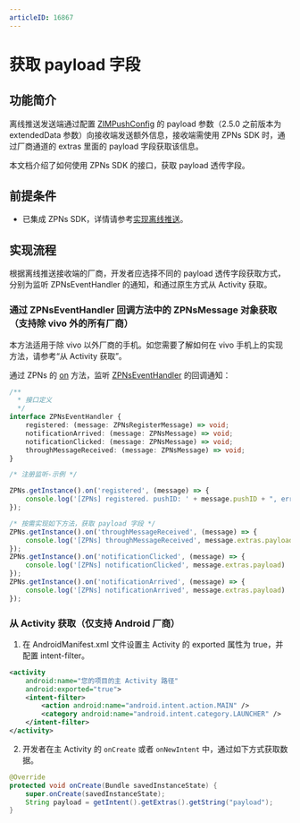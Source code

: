 ```yaml
---
articleID: 16867
---
```

# 获取 payload 字段


<Content1 />

## 功能简介

离线推送发送端通过配置 [ZIMPushConfig](@-ZIMPushConfig) 的 payload 参数（2.5.0 之前版本为 extendedData 参数）向接收端发送额外信息，接收端需使用 ZPNs SDK 时，通过厂商通道的 extras 里面的 payload 字段获取该信息。

本文档介绍了如何使用 ZPNs SDK 的接口，获取 payload 透传字段。


<Content />


## 前提条件

- 已集成 ZPNs SDK，详情请参考[实现离线推送](./Implement%20offline%20push%20notification.mdx)。

## 实现流程

根据离线推送接收端的厂商，开发者应选择不同的 payload 透传字段获取方式，分别为监听 ZPNsEventHandler 的通知，和通过原生方式从 Activity 获取。

###  通过 ZPNsEventHandler 回调方法中的 ZPNsMessage 对象获取（支持除 vivo 外的所有厂商）

<Note title="说明">
本方法适用于除 vivo 以外厂商的手机。如您需要了解如何在 vivo 手机上的实现方法，请参考“从 Activity 获取”。
</Note>

通过 ZPNs 的 [on](@on) 方法，监听 [ZPNsEventHandler](@-ZPNsEventHandler) 的回调通知：

```typescript
/**
  * 接口定义
  */
interface ZPNsEventHandler {
    registered: (message: ZPNsRegisterMessage) => void;
    notificationArrived: (message: ZPNsMessage) => void;
    notificationClicked: (message: ZPNsMessage) => void;
    throughMessageReceived: (message: ZPNsMessage) => void;
}

/* 注册监听-示例 */

ZPNs.getInstance().on('registered', (message) => {
    console.log('[ZPNs] registered. pushID: ' + message.pushID + ", error: " + message.errorCode)
});

/* 按需实现如下方法，获取 payload 字段 */
ZPNs.getInstance().on('throughMessageReceived', (message) => {
    console.log('[ZPNs] throughMessageReceived', message.extras.payload)
});
ZPNs.getInstance().on('notificationClicked', (message) => {
    console.log('[ZPNs] notificationClicked', message.extras.payload)
});
ZPNs.getInstance().on('notificationArrived', (message) => {
    console.log('[ZPNs] notificationArrived', message.extras.payload)
});
```

### 从 Activity 获取（仅支持 Android 厂商）

1. 在 AndroidManifest.xml 文件设置主 Activity 的 exported 属性为 true，并配置 intent-filter。
  
```xml
<activity
    android:name="您的项目的主 Activity 路径"
    android:exported="true">
    <intent-filter>
        <action android:name="android.intent.action.MAIN" />
        <category android:name="android.intent.category.LAUNCHER" />
    </intent-filter>
</activity>
```

2. 开发者在主 Activity 的 `onCreate` 或者 `onNewIntent` 中，通过如下方式获取数据。

```JAVA
@Override
protected void onCreate(Bundle savedInstanceState) {
    super.onCreate(savedInstanceState);
    String payload = getIntent().getExtras().getString("payload");
}
```
